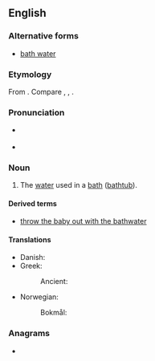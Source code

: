 {{also|bath water}}
==English==

===Alternative forms===
* [[bath water]]

===Etymology===
From {{af|en|bath|water}}. Compare {{cog|nl|badwater|t=bathwater}}, {{cog|de|Badewasser|t=bathwater}}, {{cog|sv|badvatten|t=bathwater}}.

===Pronunciation===
* {{a|UK}} {{IPA|en|/ˈbɑːθwɔːtə(ɹ)/}}
* {{a|US}} {{IPA|en|/ˈbæθwɔtɚ/}}

===Noun===
{{en-noun|-|s}}

# The [[water]] used in a [[bath]] ([[bathtub]]).

====Derived terms====
* [[throw the baby out with the bathwater]]

====Translations====
{{trans-top|water used in a bath}}
* Danish: {{t+|da|badevand|n}}
* Greek:
*: Ancient: {{t|grc|λῦμα|n}}
{{trans-mid}}
* Norwegian:
*: Bokmål: {{t+|nb|badevann|n}}
{{trans-bottom}}

===Anagrams===
* {{anagrams|en|a=aabehrttw|water bath|water-bath|waterbath}}
